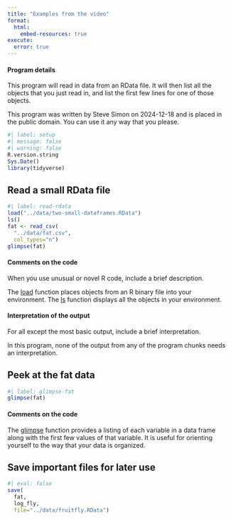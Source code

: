 ```yaml
---
title: "Examples from the video"
format: 
  html:
    embed-resources: true
execute: 
  error: true
---
```


#### Program details

This program will read in data from an RData file. It will then list all the objects that you just read in, and list the first few lines for one of those objects.

This program was written by Steve Simon on 2024-12-18 and is placed in the public domain. You can use it any way that you please.

```r
#| label: setup
#| message: false
#| warning: false
R.version.string
Sys.Date()
library(tidyverse)
```

## Read a small RData file

```r
#| label: read-rdata
load("../data/two-small-dataframes.RData")
ls()
fat <- read_csv(
  "../data/fat.csv",
  col_types="n")
glimpse(fat)
```

#### Comments on the code

When you use unusual or novel R code, include a brief description.

The [load][ref1] function places objects from an R binary file into your 
environment. The [ls][ref2] function displays all the objects in your environment.

[ref1]: https://bookdown.org/rwnahhas/IntroToR/loading-an-r-dataset.html
[ref2]: https://stat.ethz.ch/R-manual/R-devel/library/base/html/ls.html

#### Interpretation of the output

For all except the most basic output, include a brief interpretation.

In this program, none of the output from any of the program chunks needs an
interpretation.

## Peek at the fat data

```r
#| label: glimpse-fat
glimpse(fat)
```

#### Comments on the code

The [glimpse][ref3] function provides a listing of each variable in a data frame along
with the first few values of that variable. It is useful for orienting yourself
to the way that your data is organized.

[ref3]: https://dplyr.tidyverse.org/reference/glimpse.html

## Save important files for later use

```r
#| eval: false
save(
  fat,
  log_fly,
  file="../data/fruitfly.RData")
```
